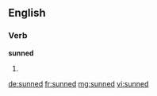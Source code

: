 ==English==

===Verb===
'''sunned'''

# {{past of|sun}}

[[de:sunned]]
[[fr:sunned]]
[[mg:sunned]]
[[vi:sunned]]